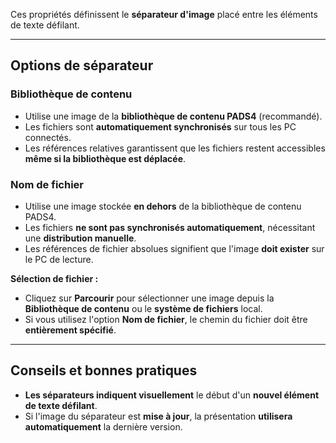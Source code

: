 Ces propriétés définissent le **séparateur d'image** placé entre les éléments de texte défilant.

***

## **Options de séparateur**

### **Bibliothèque de contenu**

* Utilise une image de la **bibliothèque de contenu PADS4** (recommandé).
* Les fichiers sont **automatiquement synchronisés** sur tous les PC connectés.
* Les références relatives garantissent que les fichiers restent accessibles **même si la bibliothèque est déplacée**.

### **Nom de fichier**

* Utilise une image stockée **en dehors** de la bibliothèque de contenu PADS4.
* Les fichiers **ne sont pas synchronisés automatiquement**, nécessitant une **distribution manuelle**.
* Les références de fichier absolues signifient que l'image **doit exister** sur le PC de lecture.

**Sélection de fichier :**

* Cliquez sur **Parcourir** pour sélectionner une image depuis la **Bibliothèque de contenu** ou le **système de fichiers** local.
* Si vous utilisez l'option **Nom de fichier**, le chemin du fichier doit être **entièrement spécifié**.

***

## **Conseils et bonnes pratiques**

* **Les séparateurs indiquent visuellement** le début d'un **nouvel élément de texte défilant**.
* Si l'image du séparateur est **mise à jour**, la présentation **utilisera automatiquement** la dernière version.
